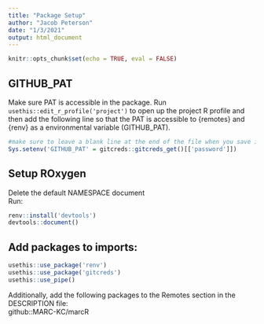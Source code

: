 ```yaml
---
title: "Package Setup"
author: "Jacob Peterson"
date: "1/3/2021"
output: html_document
---
```


```r
knitr::opts_chunk$set(echo = TRUE, eval = FALSE)
```


## GITHUB_PAT
Make sure PAT is accessible in the package. Run `usethis::edit_r_profile('project')` to open up the project R profile and then add the following line so that the PAT is accessible to {remotes} and {renv} as a environmental variable (GITHUB_PAT). 
```r
#make sure to leave a blank line at the end of the file when you save it
Sys.setenv('GITHUB_PAT' = gitcreds::gitcreds_get()[['password']])

```


## Setup ROxygen
Delete the default NAMESPACE document  
Run:
```r
renv::install('devtools')
devtools::document()
```



## Add packages to imports:
```r
usethis::use_package('renv')
usethis::use_package('gitcreds')
usethis::use_pipe()
```

Additionally, add the following packages to the Remotes section in the DESCRIPTION file:  
github::MARC-KC/marcR
